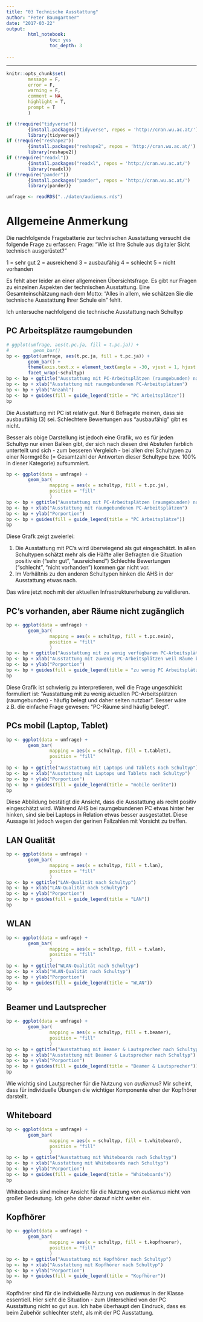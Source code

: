 ```yaml
---
title: "03 Technische Ausstattung"
author: "Peter Baumgartner"
date: "2017-03-22"
output: 
        html_notebook:
                toc: yes
                toc_depth: 3
                
---
```

***

```r
knitr::opts_chunk$set(
        message = F,
        error = F,
        warning = F,
        comment = NA,
        highlight = T,
        prompt = T
        )

if (!require("tidyverse")) 
        {install.packages("tidyverse", repos = 'http://cran.wu.ac.at/')
        library(tidyverse)}
if (!require("reshape2"))
        {install.packages("reshape2", repos = 'http://cran.wu.ac.at/')
        library(reshape2)}
if (!require("readxl"))
        {install.packages("readxl", repos = 'http://cran.wu.ac.at/')
        library(readxl)}
if (!require("pander"))
        {install.packages("pander", repos = 'http://cran.wu.ac.at/')
        library(pander)}

umfrage <- readRDS("../daten/audiemus.rds")
```

# Allgemeine Anmerkung

Die nachfolgende Fragebatterie zur technischen Ausstattung versucht die folgende Frage zu erfassen:
Frage: "Wie ist Ihre Schule aus digitaler Sicht technisch ausgerüstet?"

1 = sehr gut
2 = ausreichend
3 = ausbaufähig
4 = schlecht
5 = nicht vorhanden

Es fehlt aber leider an einer allgemeinen Übersichtsfrage. Es gibt nur Fragen zu einzelnen Aspekten der technischen Ausstattung. Eine Gesamteinschätzung nach dem Motto: "Alles in allem, wie schätzen Sie die technische Ausstattung Ihrer Schule ein" fehlt.

Ich untersuche nachfolgend die technische Ausstattung nach  Schultyp

## PC Arbeitsplätze raumgebunden

```r
# ggplot(umfrage, aes(t.pc.ja, fill = t.pc.ja)) +
#         geom_bar() 
bp <- ggplot(umfrage, aes(t.pc.ja, fill = t.pc.ja)) +
        geom_bar() + 
        theme(axis.text.x = element_text(angle = -30, vjust = 1, hjust = 0)) +
        facet_wrap(~schultyp)
bp <- bp + ggtitle("Ausstattung mit PC-Arbeitsplätzen (raumgebunden) nach Schultyp")
bp <- bp + xlab("Ausstattung mit raumgebundenen PC-Arbeitsplätzen")
bp <- bp + ylab("Anzahl")
bp <- bp + guides(fill = guide_legend(title = "PC Arbeitsplätze"))
bp

```
Die Ausstattung mit PC ist relativ gut. Nur 6 Befragate meinen, dass sie ausbaufähig (3) sei. Schlechtere Bewertungen aus "ausbaufähig" gibt es nicht.

Besser als obige Darstellung ist jedoch eine Grafik, wo es für jeden Schultyp nur einen Balken gibt, der sich nach diesen drei Abstufen farblich unterteilt und sich - zum besseren Vergleich - bei allen drei Schultypen zu einer Normgröße (= Gesamtzahl der Antworten dieser Schultype bzw. 100% in dieser Kategorie) aufsummiert. 


```r
bp <- ggplot(data = umfrage) +
        geom_bar(
                mapping = aes(x = schultyp, fill = t.pc.ja),
                position = "fill"
                )
bp <- bp + ggtitle("Ausstattung mit PC-Arbeitsplätzen (raumgebunden) nach Schultyp")
bp <- bp + xlab("Ausstattung mit raumgebundenen PC-Arbeitsplätzen")
bp <- bp + ylab("Porportion")
bp <- bp + guides(fill = guide_legend(title = "PC Arbeitsplätze"))
bp


```
Diese Grafk zeigt zweierlei:

1. Die Ausstattung mit PC's wird überwiegend als gut eingeschätzt. In allen Schultypen schätzt mehr als die Hälfte aller Befragten die Situation positiv ein ("sehr gut", "ausreichend") Schlechte Bewertungen ("schlecht", "nicht vorhanden") kommen gar nicht vor.
2. Im Verhältnis zu den anderen Schultypen hinken die AHS in der Ausstattung etwas nach.

Das wäre jetzt noch mit der aktuellen Infrastrukturerhebung zu validieren. 


## PC's vorhanden, aber Räume nicht zugänglich

```r
bp <- ggplot(data = umfrage) +
        geom_bar(
                mapping = aes(x = schultyp, fill = t.pc.nein),
                position = "fill"
                )
bp <- bp + ggtitle("Ausstattung mit zu wenig verfügbaren PC-Arbeitsplätzen nach Schultyp")
bp <- bp + xlab("Ausstattung mit zuwenig PC-Arbeitsplätzen weil Räume belegt sind")
bp <- bp + ylab("Porportion")
bp <- bp + guides(fill = guide_legend(title = "zu wenig PC Arbeitsplätze"))
bp
```



Diese Grafik ist schwierig zu interpretieren, weil die Frage ungeschickt formuliert ist: "Ausstattung mit zu wenig aktuellen PC-Arbeitsplätzen (raumgebunden) - häufig belegt und daher selten nutzbar". Besser wäre z.B. die einfache Frage gewesen: "PC-Räume sind häufig belegt".

## PCs mobil (Laptop, Tablet)

```r
bp <- ggplot(data = umfrage) +
        geom_bar(
                mapping = aes(x = schultyp, fill = t.tablet),
                position = "fill"
                )
bp <- bp + ggtitle("Ausstattung mit Laptops und Tablets nach Schultyp")
bp <- bp + xlab("Ausstattung mit Laptops und Tablets nach Schultyp")
bp <- bp + ylab("Porportion")
bp <- bp + guides(fill = guide_legend(title = "mobile Geräte"))
bp
```



Diese Abbildung bestätigt die Ansicht, dass die Ausstattung als recht positiv eingeschätzt wird. Während AHS bei raumgebundenen PC etwas hinter her hinken, sind sie bei Laptops in Relation etwas besser ausgestattet. Diese Aussage ist jedoch wegen der gerinen Fallzahlen mit Vorsicht zu treffen.

## LAN Qualität

```r
bp <- ggplot(data = umfrage) +
        geom_bar(
                mapping = aes(x = schultyp, fill = t.lan),
                position = "fill"
                )
bp <- bp + ggtitle("LAN-Qualität nach Schultyp")
bp <- bp + xlab("LAN-Qualität nach Schultyp")
bp <- bp + ylab("Porportion")
bp <- bp + guides(fill = guide_legend(title = "LAN"))
bp
```



## WLAN

```r
bp <- ggplot(data = umfrage) +
        geom_bar(
                mapping = aes(x = schultyp, fill = t.wlan),
                position = "fill"
                )
bp <- bp + ggtitle("WLAN-Qualität nach Schultyp")
bp <- bp + xlab("WLAN-Qualität nach Schultyp")
bp <- bp + ylab("Porportion")
bp <- bp + guides(fill = guide_legend(title = "WLAN"))
bp
```



## Beamer und Lautsprecher

```r
bp <- ggplot(data = umfrage) +
        geom_bar(
                mapping = aes(x = schultyp, fill = t.beamer),
                position = "fill"
                )
bp <- bp + ggtitle("Ausstattung mit Beamer & Lautsprecher nach Schultyp")
bp <- bp + xlab("Ausstattung mit Beamer & Lautsprecher nach Schultyp")
bp <- bp + ylab("Porportion")
bp <- bp + guides(fill = guide_legend(title = "Beamer & Lautsprecher"))
bp
```

Wie wichtig sind Lautsprecher für die Nutzung von _audiemus_? Mir scheint, dass für individuelle Übungen die wichtiger Komponente eher der Kopfhörer darstellt.

## Whiteboard


```r
bp <- ggplot(data = umfrage) +
        geom_bar(
                mapping = aes(x = schultyp, fill = t.whiteboard),
                position = "fill"
                )
bp <- bp + ggtitle("Ausstattung mit Whiteboards nach Schultyp")
bp <- bp + xlab("Ausstattung mit Whiteboards nach Schultyp")
bp <- bp + ylab("Porportion")
bp <- bp + guides(fill = guide_legend(title = "Whiteboards"))
bp
```


Whiteboards sind meiner Ansicht für die Nutzung von _audiemus_ nicht von großer Bedeutung. Ich gehe daher darauf nicht weiter ein.


## Kopfhörer


```r
bp <- ggplot(data = umfrage) +
        geom_bar(
                mapping = aes(x = schultyp, fill = t.kopfhoerer),
                position = "fill"
                )
bp <- bp + ggtitle("Ausstattung mit Kopfhörer nach Schultyp")
bp <- bp + xlab("Ausstattung mit Kopfhörer nach Schultyp")
bp <- bp + ylab("Porportion")
bp <- bp + guides(fill = guide_legend(title = "Kopfhörer"))
bp
```

Kopfhörer sind für die individuelle Nutzung von _audiemus_ in der Klasse essentiell. Hier sieht die Situation - zum Unterschied von der PC Ausstattung nicht so gut aus. Ich habe überhaupt den Eindruck, dass es beim  Zubehör schlechter steht, als mit der PC Ausstattung.
